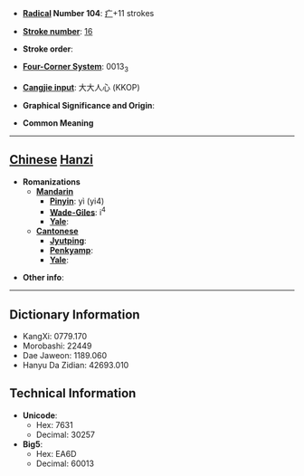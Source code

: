 * '''[[Wiktionary:Chinese radical index| Radical]] Number 104''': [[Wiktionary:Chinese radical index 疒|疒]]+11 strokes

* '''[[Wiktionary:Chinese total strokes index|Stroke number]]''': [[Wiktionary:Chinese total strokes index 16|16]]

* '''Stroke order''': 

* '''[[Wiktionary:Chinese four corner index|Four-Corner System]]''': 0013<sub>3</sub>

* '''[[Wiktionary:Chinese Cangjie index|Cangjie input]]''': 大大人心 (KKOP)

* '''Graphical Significance and Origin''': 

* '''Common Meaning'''

----

== [[Chinese]] [[Hanzi]] ==

* '''Romanizations'''
** '''[[Mandarin]]'''
*** '''[[Pinyin]]''': yì (yi4)
*** '''[[Wade-Giles]]''': i<sup>4</sup>
*** '''[[Yale]]''': 
** '''[[Cantonese]]'''
*** '''[[Jyutping]]''':
*** '''[[Penkyamp]]''': 
*** '''[[Yale]]''': 

* '''Other info''': 

----

== Dictionary Information ==

* KangXi: 0779.170
* Morobashi: 22449
* Dae Jaweon: 1189.060
* Hanyu Da Zidian: 42693.010

== Technical Information ==

* '''Unicode''':
** Hex: 7631
** Decimal: 30257
* '''Big5''':
** Hex: EA6D
** Decimal: 60013